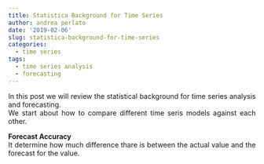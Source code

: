 ```yaml
---
title: Statistica Background for Time Series
author: andrea perlato
date: '2019-02-06'
slug: statistica-background-for-time-series
categories:
  - time series
tags:
  - time series analysis
  - forecasting
---
```


<style>
body {
text-align: justify}
</style>

In this post we will review the statistical background for time series analysis and forecasting. </br>
We start about how to compare different time seris models against each other.

**Forecast Accuracy** </br>
It determine how much difference thare is between the actual value and the forecast for the value.